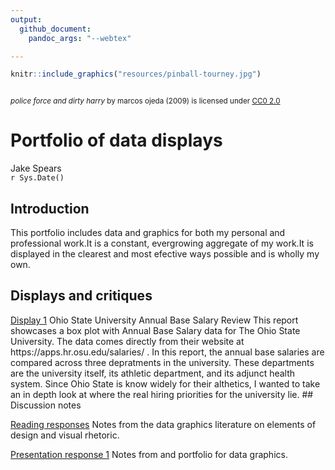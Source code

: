 ```yaml
---
output: 
  github_document:
    pandoc_args: "--webtex"

---
```

```r
knitr::include_graphics("resources/pinball-tourney.jpg")
```
<small>
<br>
<i>police force and dirty harry</i> 
by marcos ojeda (2009) is licensed under 
<a href="https://creativecommons.org/licenses/by-nc-nd/2.0/">CC0 2.0</a>
<br>
</small>

# Portfolio of data displays 

Jake Spears  
`r Sys.Date()`  

## Introduction

This portfolio includes data and graphics for both my personal and professional work.It is a constant, evergrowing aggregate of my work.It is displayed in the clearest and most efective ways possible and is wholly my own.

## Displays and critiques

[Display 1](reports/d1-report.md) Ohio State University Annual Base Salary Review 
This report showcases a box plot with Annual Base Salary data for The Ohio State University. The data comes directly from their website at https://apps.hr.osu.edu/salaries/ . In this report, the annual base salaries are compared across three depratments in the university. These departments are the university itself, its athletic department, and its adjunct health system. Since Ohio State is know widely for their althetics, I wanted to take an in depth look at where the real hiring priorities for the university lie.
## Discussion notes 

[Reading responses](reports/reading-responses.md) Notes from the data graphics literature on elements of design and visual rhetoric. 

[Presentation response 1](reports/d1-presentation-prompts.md) Notes from and portfolio for data graphics.

